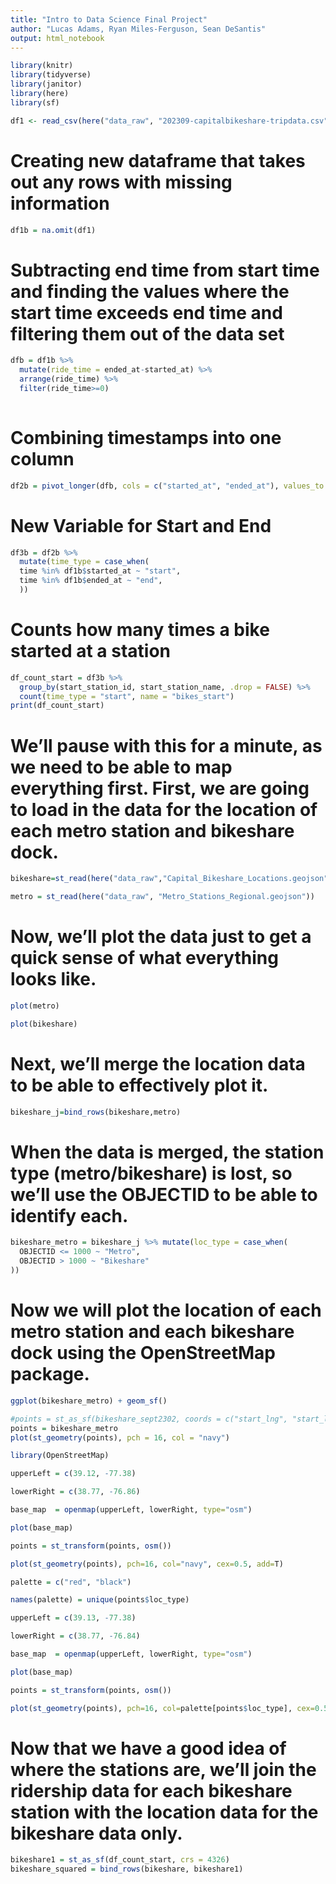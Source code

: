 ```yaml
---
title: "Intro to Data Science Final Project"
author: "Lucas Adams, Ryan Miles-Ferguson, Sean DeSantis"
output: html_notebook
---
```


```r
library(knitr)
library(tidyverse)
library(janitor)
library(here)
library(sf)
```

```r
df1 <- read_csv(here("data_raw", "202309-capitalbikeshare-tripdata.csv"))
```
# Creating new dataframe that takes out any rows with missing information
```r
df1b = na.omit(df1)
```

# Subtracting end time from start time and finding the values where the start time exceeds end time and filtering them out of the data set

```r
dfb = df1b %>%
  mutate(ride_time = ended_at-started_at) %>%
  arrange(ride_time) %>%
  filter(ride_time>=0)
  
```

# Combining timestamps into one column
```r
df2b = pivot_longer(dfb, cols = c("started_at", "ended_at"), values_to = "time")
```

# New Variable for Start and End
```r
df3b = df2b %>%
  mutate(time_type = case_when(
  time %in% df1b$started_at ~ "start",       
  time %in% df1b$ended_at ~ "end",       
  ))
```

# Counts how many times a bike started at a station
```r
df_count_start = df3b %>%
  group_by(start_station_id, start_station_name, .drop = FALSE) %>%
  count(time_type = "start", name = "bikes_start") 
print(df_count_start)
```


# We'll pause with this for a minute, as we need to be able to map everything first. First, we are going to load in the data for the location of each metro station and bikeshare dock.
```r
bikeshare=st_read(here("data_raw","Capital_Bikeshare_Locations.geojson"))
```

```r
metro = st_read(here("data_raw", "Metro_Stations_Regional.geojson"))
```

# Now, we'll plot the data just to get a quick sense of what everything looks like.
```r
plot(metro)
```

```r
plot(bikeshare)
```

# Next, we'll merge the location data to be able to effectively plot it.
```r
bikeshare_j=bind_rows(bikeshare,metro)
```

# When the data is merged, the station type (metro/bikeshare) is lost, so we'll use the OBJECTID to be able to identify each.
```r
bikeshare_metro = bikeshare_j %>% mutate(loc_type = case_when(
  OBJECTID <= 1000 ~ "Metro",
  OBJECTID > 1000 ~ "Bikeshare"
))
```

# Now we will plot the location of each metro station and each bikeshare dock using the OpenStreetMap package.
```r
ggplot(bikeshare_metro) + geom_sf()
```
```r
#points = st_as_sf(bikeshare_sept2302, coords = c("start_lng", "start_lat"), crs = 4326)
points = bikeshare_metro
plot(st_geometry(points), pch = 16, col = "navy")
```

```r
library(OpenStreetMap)

upperLeft = c(39.12, -77.38)

lowerRight = c(38.77, -76.86)

base_map  = openmap(upperLeft, lowerRight, type="osm")

plot(base_map)

points = st_transform(points, osm())

plot(st_geometry(points), pch=16, col="navy", cex=0.5, add=T)
```

```r
palette = c("red", "black")

names(palette) = unique(points$loc_type)

upperLeft = c(39.13, -77.38)

lowerRight = c(38.77, -76.84)

base_map  = openmap(upperLeft, lowerRight, type="osm")

plot(base_map)

points = st_transform(points, osm())

plot(st_geometry(points), pch=16, col=palette[points$loc_type], cex=0.5, add=T)
```

# Now that we have a good idea of where the stations are, we'll join the ridership data for each bikeshare station with the location data for the bikeshare data only.
```r
bikeshare1 = st_as_sf(df_count_start, crs = 4326)
bikeshare_squared = bind_rows(bikeshare, bikeshare1)
```

